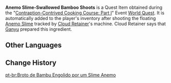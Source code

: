 {{Item Infobox
|id           = 100982
|image        = Item Bamboo Shoot.png
|type         = Quest Items
|description  = [[Bamboo Shoot]]s that have been swallowed by [[Anemo Slimes]]. Who knows what special flavor they might add...
|source1      = Obtained during [[Contraption-Contrived Cooking Course: Part I]]
}}
'''Anemo Slime-Swallowed Bamboo Shoots''' is a Quest Item obtained during the "[[Contraption-Contrived Cooking Course: Part I]]" Event [[World Quest]]. It is automatically added to the player's inventory after shooting the floating [[Anemo Slime]] tracked by [[Cloud Retainer]]'s machine. Cloud Retainer says that [[Ganyu]] prepared this ingredient.

==Other Languages==
{{Other Languages
|en      = Anemo Slime-Swallowed Bamboo Shoots
|zhs     = 被风史莱姆吞下过的竹笋
|zhs_rm  = Bèi Fēng Shǐláimǔ Tūnxià Guò de Zhúsǔn
|zht     = 被風史萊姆吞下過的竹筍
|zht_rm  = Bèi Fēng Shǐláimǔ Tūnxià Guò de Zhúsǔn
|zh_tl   = Bamboo Shoot that was Once Swallowed by a Wind Slime
|ja      = 風スライムに呑み込まれたタケノコ
|ja_rm   = Kaze Suraimu ni Nomikomareta Takenoko
|ja_tl   = Wind Slime-Swallowed Bamboo Shoots
|ko      = 바람 슬라임이 삼켰던 죽순
|ko_rm   = Baram Seullaimi Samkyeottteon Jukssun
|ko_tl   = Wind Slime-Swallowed Bamboo Shoots
|es      = Brote de bambú tragado por un Slime Anemo
|es_tl   = Bamboo Shoot Swallowed by an Anemo Slime
|fr      = Pousse de bambou ingérée par un Anémoblob
|fr_tl   = Bamboo Shoot Swallowed by an Anemo Blob
|ru      = Проглоченные Анемо слаймом побеги бамбука
|ru_tl   = Bamboo Shoots Swallowed by an Anemo Slime
|th      = Anemo Slime-Swallowed Bamboo Shoot
|vi      = Măng Từng Bị Slime Phong Nuốt
|vi_tl   = 
|de      = Von einem Anemo-Schleim verschluckte Bambussprossen
|de_tl   = Swallowed by an Anemo Slime Bamboo Shoots
|id      = Bamboo Shoot yang Tertelan Anemo Slime
|id_tl   = Anemo Slime-Swallowed Bamboo Shoot
|pt      = Broto de Bambu Engolido por um Slime Anemo
|pt_tl   = 
}}

==Change History==
{{Change History|2.1}}

[[pt-br:Broto de Bambu Engolido por um Slime Anemo]]
